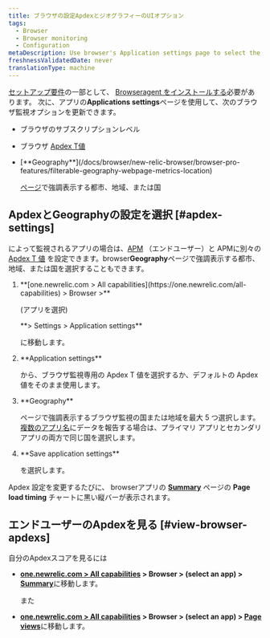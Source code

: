```yaml
---
title: ブラウザの設定ApdexとジオグラフィーのUIオプション
tags:
  - Browser
  - Browser monitoring
  - Configuration
metaDescription: Use browser's Application settings page to select the end-user Apdex value and geographical locations.
freshnessValidatedDate: never
translationType: machine
---
```


<InlinePopover type="browser"/>[セットアップ要件](/docs/browser/new-relic-browser/welcome-new-relic-browser/compatibility-requirements)の一部として、 [Browseragent をインストールする](/docs/browser/new-relic-browser/installation/install-new-relic-browser-agent)必要があります。 次に、アプリの<DNT>**Applications settings**</DNT>ページを使用して、次のブラウザ監視オプションを更新できます。

* ブラウザのサブスクリプションレベル

* ブラウザ [Apdex T値](/docs/apm/new-relic-apm/apdex/apdex-measuring-user-satisfaction)

* <DNT>
    [**Geography**](/docs/browser/new-relic-browser/browser-pro-features/filterable-geography-webpage-metrics-location)
  </DNT>

  [ページ](/docs/browser/new-relic-browser/browser-pro-features/filterable-geography-webpage-metrics-location)で強調表示する都市、地域、または国

## ApdexとGeographyの設定を選択 [#apdex-settings]

によって監視されるアプリの場合は、[APM](/docs/apm/new-relic-apm/apdex/apdex-measure-user-satisfaction/#apm-apdex) （エンドユーザー）と APMに別々の[ Apdex T 値](/docs/apm/new-relic-apm/apdex/apdex-measuring-user-satisfaction) を設定できます。browser<DNT>**Geography**</DNT>ページで強調表示する都市、地域、または国を選択することもできます。

1. <DNT>
     **[one.newrelic.com > All capabilities](https://one.newrelic.com/all-capabilities) > Browser >**
   </DNT>

   (アプリを選択)

   <DNT>
     **> Settings > Application settings**
   </DNT>

   に移動します。

2. <DNT>
     **Application settings**
   </DNT>

   から、ブラウザ監視専用の Apdex T 値を選択するか、デフォルトの Apdex 値をそのまま使用します。

3. <DNT>
     **Geography**
   </DNT>

   ページで強調表示するブラウザ監視の国または地域を最大 5 つ選択します。 [複数のアプリ名](/docs/agents/manage-apm-agents/app-naming/use-multiple-names-app)にデータを報告する場合は、プライマリ アプリとセカンダリ アプリの両方で同じ国を選択します。

4. <DNT>
     **Save application settings**
   </DNT>

   を選択します。

Apdex 設定を変更するたびに、 browserアプリの <DNT>**[Summary](/docs/browser/new-relic-browser/getting-started/browser-overview-website-performance-glance)**</DNT> ページの <DNT>**Page load timing**</DNT> チャートに黒い縦バーが表示されます。

## エンドユーザーのApdexを見る [#view-browser-apdexs]

自分のApdexスコアを見るには

* <DNT>**[one.newrelic.com > All capabilities](https://one.newrelic.com/all-capabilities) > Browser > (select an app) > [Summary](/docs/browser/new-relic-browser/getting-started/browser-overview-website-performance-glance)**</DNT>に移動します。

  また

* <DNT>**[one.newrelic.com > All capabilities](https://one.newrelic.com/all-capabilities) > Browser > (select an app) > [Page views](/docs/browser/new-relic-browser/additional-standard-features/page-views-understanding-your-sites-popularity)**</DNT>に移動します。
